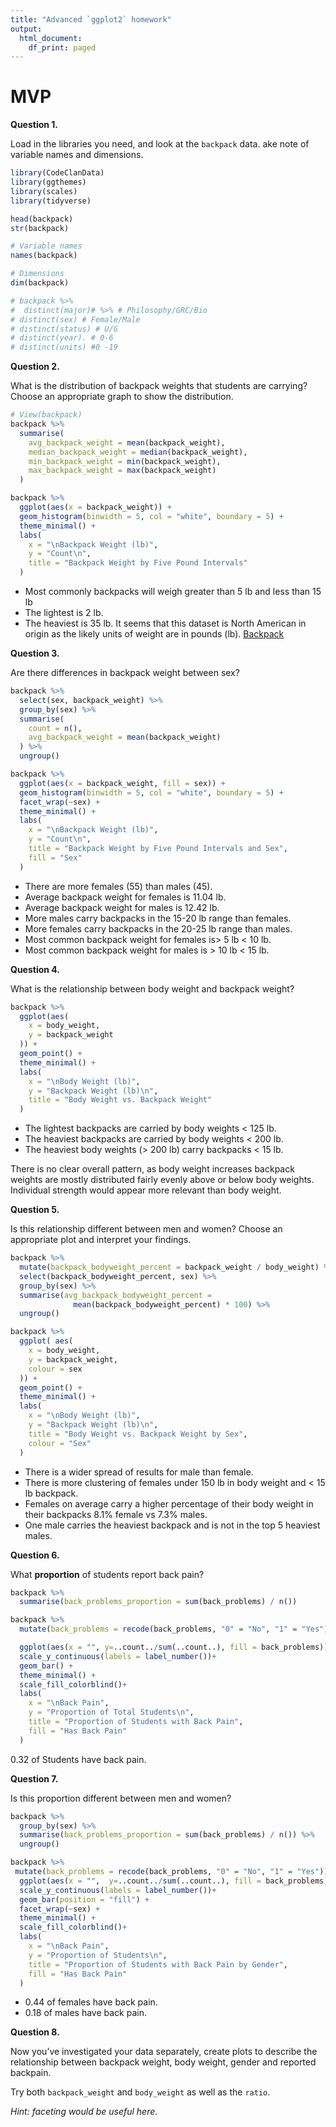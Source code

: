 ```yaml
---
title: "Advanced `ggplot2` homework"
output:
  html_document:
    df_print: paged
---
```

# MVP

**Question 1.**  

Load in the libraries you need, and look at the `backpack` data. 
ake note of variable names and dimensions. 

```r
library(CodeClanData)
library(ggthemes)
library(scales)
library(tidyverse)
```

```r
head(backpack)
str(backpack)

# Variable names
names(backpack)

# Dimensions
dim(backpack)

# backpack %>%
#  distinct(major)# %>% # Philosophy/GRC/Bio
# distinct(sex) # Female/Male
# distinct(status) # U/G
# distinct(year). # 0-6
# distinct(units) #0 -19
```

**Question 2.**

What is the distribution of backpack weights that students are carrying? Choose an appropriate graph to show the distribution. 

```r
# View(backpack)
backpack %>%
  summarise(
    avg_backpack_weight = mean(backpack_weight),
    median_backpack_weight = median(backpack_weight),
    min_backpack_weight = min(backpack_weight),
    max_backpack_weight = max(backpack_weight)
  )

backpack %>%
  ggplot(aes(x = backpack_weight)) +
  geom_histogram(binwidth = 5, col = "white", boundary = 5) +
  theme_minimal() +
  labs(
    x = "\nBackpack Weight (lb)",
    y = "Count\n",
    title = "Backpack Weight by Five Pound Intervals"
  )
```

* Most commonly backpacks will weigh greater than 5 lb and less than 15 lb 
* The lightest is 2 lb.
* The heaviest is 35 lb.
It seems that this dataset is North American in origin as the likely units of weight are in pounds (lb). [Backpack](https://en.wikipedia.org/wiki/Backpack)

**Question 3.**  

Are there differences in backpack weight between sex?   

```r
backpack %>%
  select(sex, backpack_weight) %>%
  group_by(sex) %>%
  summarise(
    count = n(),
    avg_backpack_weight = mean(backpack_weight)
  ) %>%
  ungroup()

backpack %>%
  ggplot(aes(x = backpack_weight, fill = sex)) +
  geom_histogram(binwidth = 5, col = "white", boundary = 5) +
  facet_wrap(~sex) +
  theme_minimal() +
  labs(
    x = "\nBackpack Weight (lb)",
    y = "Count\n",
    title = "Backpack Weight by Five Pound Intervals and Sex",
    fill = "Sex"
  )
```
* There are more females (55) than males (45). 
* Average backpack weight for females is 11.04 lb.
* Average backpack weight for males is 12.42 lb.
* More males carry backpacks in the 15-20 lb range than females.
* More females carry backpacks in the 20-25 lb range than males. 
* Most common backpack weight for females is> 5 lb < 10 lb.
* Most common backpack weight for males is > 10 lb < 15 lb.



**Question 4.**  

What is the relationship between body weight and backpack weight?

```r
backpack %>%
  ggplot(aes(
    x = body_weight,
    y = backpack_weight
  )) +
  geom_point() +
  theme_minimal() +
  labs(
    x = "\nBody Weight (lb)",
    y = "Backpack Weight (lb)\n",
    title = "Body Weight vs. Backpack Weight"
  )
```

* The lightest backpacks are carried by body weights < 125 lb.
* The heaviest backpacks are carried by body weights < 200 lb.
* The heaviest body weights (> 200 lb) carry backpacks < 15 lb.

There is no clear overall pattern, as body weight increases backpack weights are
mostly distributed fairly evenly above or below body weights. Individual 
strength would appear more relevant than body weight.

**Question 5.**  

Is this relationship different between men and women? Choose an appropriate plot and interpret your findings.  

```r
backpack %>%
  mutate(backpack_bodyweight_percent = backpack_weight / body_weight) %>%
  select(backpack_bodyweight_percent, sex) %>%
  group_by(sex) %>%
  summarise(avg_backpack_bodyweight_percent = 
              mean(backpack_bodyweight_percent) * 100) %>% 
  ungroup()

backpack %>%
  ggplot( aes(
    x = body_weight,
    y = backpack_weight,
    colour = sex
  )) +
  geom_point() +
  theme_minimal() +
  labs(
    x = "\nBody Weight (lb)",
    y = "Backpack Weight (lb)\n",
    title = "Body Weight vs. Backpack Weight by Sex",
    colour = "Sex"
  )
```

* There is a wider spread of results for male than female.
* There is more clustering of females under 150 lb in body weight and < 15 lb 
backpack.
* Females on average carry a higher percentage of their body weight in their 
backpacks 8.1% female vs 7.3% males.
* One male carries the heaviest backpack and is not in the top 5 heaviest males.

**Question 6.**  

What **proportion** of students report back pain?   

```r
backpack %>%
  summarise(back_problems_proportion = sum(back_problems) / n())

backpack %>%
  mutate(back_problems = recode(back_problems, "0" = "No", "1" = "Yes")) %>% 

  ggplot(aes(x = "", y=..count../sum(..count..), fill = back_problems)) +
  scale_y_continuous(labels = label_number())+
  geom_bar() +
  theme_minimal() +
  scale_fill_colorblind()+
  labs(
    x = "\nBack Pain",
    y = "Proportion of Total Students\n",
    title = "Proportion of Students with Back Pain",
    fill = "Has Back Pain"
  )
```
0.32 of Students have back pain.


**Question 7.**  

Is this proportion different between men and women? 

```r

backpack %>%
  group_by(sex) %>% 
  summarise(back_problems_proportion = sum(back_problems) / n()) %>% 
  ungroup()

backpack %>%
 mutate(back_problems = recode(back_problems, "0" = "No", "1" = "Yes")) %>% 
  ggplot(aes(x = "",  y=..count../sum(..count..), fill = back_problems)) +
  scale_y_continuous(labels = label_number())+
  geom_bar(position = "fill") +
  facet_wrap(~sex) +
  theme_minimal() +
  scale_fill_colorblind()+
  labs(
    x = "\nBack Pain",
    y = "Proportion of Students\n",
    title = "Proportion of Students with Back Pain by Gender",
    fill = "Has Back Pain"
  )
```

* 0.44 of females have back pain.
* 0.18 of males have back pain.

**Question 8.**  

Now you've investigated your data separately, create plots to describe the 
relationship between backpack weight, body weight, gender and reported backpain.

Try both `backpack_weight` and `body_weight` as well as the `ratio`.   

*Hint: faceting would be useful here*.  
